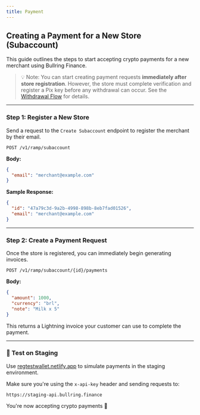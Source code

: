 ```yaml
---
title: Payment
---
```


## Creating a Payment for a New Store (Subaccount)

This guide outlines the steps to start accepting crypto payments for a new merchant using Bullring Finance.

> 💡 Note: You can start creating payment requests **immediately after store registration**. However, the store must complete verification and register a Pix key before any withdrawal can occur. See the [Withdrawal Flow](/withdrawal) for details.

---

### Step 1: Register a New Store

Send a request to the `Create Subaccount` endpoint to register the merchant by their email.

```http
POST /v1/ramp/subaccount
```

**Body:**
```json
{
  "email": "merchant@example.com"
}
```

**Sample Response:**
```json
{
  "id": "47a79c3d-9a2b-4998-898b-8eb7fad01526",
  "email": "merchant@example.com"
}
```

---

### Step 2: Create a Payment Request

Once the store is registered, you can immediately begin generating invoices.

```http
POST /v1/ramp/subaccount/{id}/payments
```

**Body:**
```json
{
  "amount": 1000,
  "currency": "brl",
  "note": "Milk x 5"
}
```

This returns a Lightning invoice your customer can use to complete the payment.

---

### 🔄 Test on Staging

Use [regtestwallet.netlify.app](https://regtestwallet.netlify.app) to simulate payments in the staging environment.

Make sure you're using the `x-api-key` header and sending requests to:

```http
https://staging-api.bullring.finance
```

You're now accepting crypto payments 🚀

